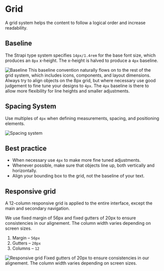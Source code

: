 
<Meta title="Foundations/Grid" />

# Grid

A grid system helps the content to follow a logical order and increase readability.

## Baseline

The Strapi type system specifies `14px/1.4rem` for the base font size, which produces an `8px` x-height. The x-height is
halved to produce a `4px` baseline.

![Baseline](/foundations/baseline.png) This baseline convention naturally flows on to the rest of the grid system, which
includes icons, components, and layout dimensions. Always try to align objects on the 8px grid, but where necessary use
good judgement to fine tune your designs to `4px`. The `4px` baseline is there to allow more flexibility for line
heights and smaller adjustments.

## Spacing System

Use multiples of `4px` when defining measurements, spacing, and positioning elements.

![Spacing system](/foundations/spacing-system.png)

## Best practice

- When necessary use `4px` to make more fine tuned adjustments.
- Whenever possible, make sure that objects line up, both vertically and horizontally.
- Align your bounding box to the grid, not the baseline of your text.

## Responsive grid

A 12-column responsive grid is applied to the entire interface, except the main and secondary navigation.

We use fixed margin of 56px and fixed gutters of 20px to ensure consistencies in our alignement. The column width varies
depending on screen sizes.

1. Margin – `56px`
2. Gutters – `20px`
3. Columns – `12`

![Responsive grid](/foundations/responsive-grid.png) Fixed gutters of 20px to ensure consistencies in our alignement.
The column width varies depending on screen sizes.
